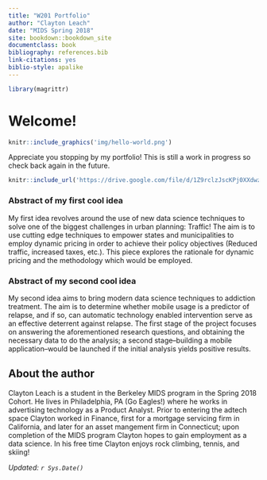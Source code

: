 ```yaml
---
title: "W201 Portfolio"
author: "Clayton Leach"
date: "MIDS Spring 2018"
site: bookdown::bookdown_site
documentclass: book
bibliography: references.bib
link-citations: yes
biblio-style: apalike
---
```


<!-- This won't be displayed but it will initialize your R session. Add any R libraries you need here. -->
```r
library(magrittr)
```


# Welcome! {-}

<!-- You can include images saved within your repo... -->
```r
knitr::include_graphics('img/hello-world.png')
```

Appreciate you stopping by my portfolio!  This is still a work in progress so check back again in the future.

<!-- Below this line is just examples of how you can embed video from Google Drive. First you have to enable sharing, then just get the object ID which is that long string between d/ and /preview and will also be appended to any sharing link you generate for your video. -->
<p>
```r
knitr::include_url('https://drive.google.com/file/d/1Z9rclzJscKPj0XXdwzfxWIwTO7nOZG9K/preview')
```

### Abstract of my first cool idea {-}

My first idea revolves around the use of new data science techniques to solve one of the biggest challenges in urban planning: Traffic!  The aim is to use cutting edge techniques to empower states and municipalities to employ dynamic pricing in order to achieve their policy objectives (Reduced traffic, increased taxes, etc.).  This piece explores the rationale for dynamic pricing and the methodology which would be employed.

  
### Abstract of my second cool idea {-}

My second idea aims to bring modern data science techniques to addiction treatment.  The aim is to determine whether mobile usage is a predictor of relapse, and if so, can automatic technology enabled intervention serve as an effective deterrent against relapse.  The first stage of the project focuses on answering the aforementioned research questions, and obtaining the necessary data to do the analysis; a second stage--building a mobile application--would be launched if the initial analysis yields positive results.

## About the author {-}

Clayton Leach is a student in the Berkeley MIDS program in the Spring 2018 Cohort.  He lives in Philadelphia, PA  (Go Eagles!) where he works in advertising technology as a Product Analyst.  Prior to entering the adtech space Clayton worked in Finance, first for a mortgage servicing firm in California, and later for an asset mangement firm in Connecticut; upon completion of the MIDS program Clayton hopes to gain employment as a data science. In his free time Clayton enjoys rock climbing, tennis, and skiing!

*Updated: `r Sys.Date()`*
